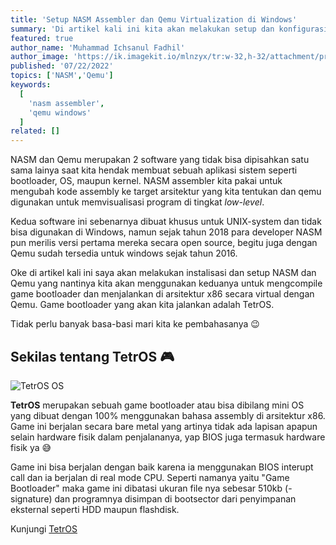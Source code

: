 ---
title: 'Setup NASM Assembler dan Qemu Virtualization di Windows'
summary: 'Di artikel kali ini kita akan melakukan setup dan konfigurasi NASM assembler dan Qemu yang akan kita gunakan untuk menjalankan simple game bootloader tetros.'
featured: true
author_name: 'Muhammad Ichsanul Fadhil'
author_image: 'https://ik.imagekit.io/mlnzyx/tr:w-32,h-32/attachment/profile.webp'
published: '07/22/2022'
topics: ['NASM','Qemu']
keywords:
  [
    'nasm assembler',
    'qemu windows'
  ]
related: []
---

NASM dan Qemu merupakan 2 software yang tidak bisa dipisahkan satu sama lainya saat kita hendak membuat sebuah aplikasi sistem seperti bootloader, OS, maupun kernel. NASM assembler kita pakai untuk mengubah kode assembly ke target arsitektur yang kita tentukan dan qemu digunakan untuk memvisualisasi program di tingkat *low-level*.

Kedua software ini sebenarnya dibuat khusus untuk UNIX-system dan tidak bisa digunakan di Windows, namun sejak tahun 2018 para developer NASM pun merilis versi pertama mereka secara open source, begitu juga dengan Qemu sudah tersedia untuk windows sejak tahun 2016.

Oke di artikel kali ini saya akan melakukan instalisasi dan setup NASM dan Qemu yang nantinya kita akan menggunakan keduanya untuk mengcompile game bootloader dan menjalankan di arsitektur x86 secara virtual dengan Qemu. Game bootloader yang akan kita jalankan adalah TetrOS.

Tidak perlu banyak basa-basi mari kita ke pembahasanya 😉

## Sekilas tentang TetrOS 🎮

![TetrOS OS](https://ik.imagekit.io/uvma3bkbp/brave_PJAxrPZCHj_Jv1nYzrZW.png?ik-sdk-version=javascript-1.4.3&updatedAt=1658495424776 'TetrOS OS')

**TetrOS** merupakan sebuah game bootloader atau bisa dibilang mini OS yang dibuat dengan 100% menggunakan bahasa assembly di arsitektur x86. Game ini berjalan secara bare metal yang artinya tidak ada lapisan apapun selain hardware fisik dalam penjalananya, yap BIOS juga termasuk hardware fisik ya 😅

Game ini bisa berjalan dengan baik karena ia menggunakan BIOS interupt call dan ia berjalan di real mode CPU. Seperti namanya yaitu "Game Bootloader" maka game ini dibatasi ukuran file nya sebesar 510kb (-signature) dan programnya disimpan di bootsector dari penyimpanan eksternal seperti HDD maupun flashdisk.

Kunjungi [TetrOS](https://github.com/daniel-e/tetros)





